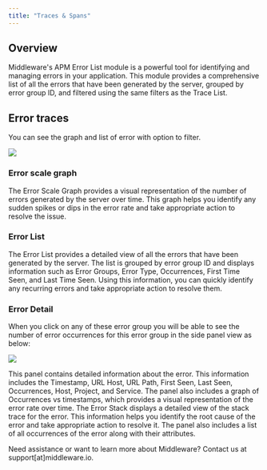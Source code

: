 ```yaml
---
title: "Traces & Spans"
---
```

Overview
--------
Middleware's APM Error List module is a powerful tool for identifying and managing errors in your application. This module provides a comprehensive list of all the errors that have been generated by the server, grouped by error group ID, and filtered using the same filters as the Trace List.

Error traces
------------
You can see the graph and list of error with option to filter.

<img src="/images/apm/e1.png" />

### Error scale graph
The Error Scale Graph provides a visual representation of the number of errors generated by the server over time. This graph helps you identify any sudden spikes or dips in the error rate and take appropriate action to resolve the issue.

### Error List
The Error List provides a detailed view of all the errors that have been generated by the server. The list is grouped by error group ID and displays information such as Error Groups, Error Type, Occurrences, First Time Seen, and Last Time Seen. Using this information, you can quickly identify any recurring errors and take appropriate action to resolve them.

### Error Detail
When you click on any of these error group you will be able to see the number of error occurrences for this error group in the side panel view as below:

<img src="/images/apm/e2.png" />

This panel contains detailed information about the error. This information includes the Timestamp, URL Host, URL Path, First Seen, Last Seen, Occurrences, Host, Project, and Service. The panel also includes a graph of Occurrences vs timestamps, which provides a visual representation of the error rate over time. The Error Stack displays a detailed view of the stack trace for the error. This information helps you identify the root cause of the error and take appropriate action to resolve it. The panel also includes a list of all occurrences of the error along with their attributes.

<Note> Need assistance or want to learn more about Middleware? Contact us at support[at]middleware.io. </Note>